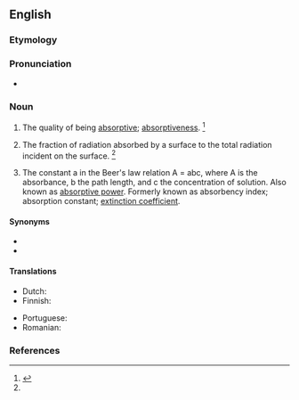 ==English==

===Etymology===
{{suffix|absorptive|ity|lang=en}}

===Pronunciation===
* {{a|US}} {{IPA|/æbˌsɔɹpˈtɪvə.ti/|/əbˌsɔɹpˈtɪvə.ti/|lang=en}}

===Noun===
{{en-noun|absorptivities}}

# The quality of being [[absorptive]]; [[absorptiveness]]. {{defdate|First attested in the mid 19<sup>th</sup> century.}}<ref name=SOED>{{R:SOED5|page=9}}</ref>
# {{lb|en|thermodynamics}} The fraction of radiation absorbed by a surface to the total radiation incident on the surface. {{defdate|First attested in the mid 19<sup>th</sup> century.}}<ref name=SOED/>
# {{lb|en|analytical chemistry}} The constant a in the Beer's law relation A = abc, where A is the absorbance, b the path length, and c the concentration of solution. Also known as [[absorptive power]]. Formerly known as absorbency index; absorption constant; [[extinction coefficient]].

====Synonyms====
* {{l|en|absorption coefficient}}
* {{l|en|absorption factor}}

====Translations====
{{trans-top|the quality of being absorptive}}
* Dutch: {{t+|nl|absorptievermogen|n}}
* Finnish: {{t|fi|absorboivuus}}
{{trans-mid}}
* Portuguese: {{t|pt|absortividade|f}}
* Romanian: {{t|ro|absorbtivitate|f}}
{{trans-bottom}}

{{trans-top|constant in Beer's law}}
{{trans-mid}}
{{trans-bottom}}

{{trans-top|fraction of radiation}}
{{trans-mid}}
{{trans-bottom}}

===References===
<references/>